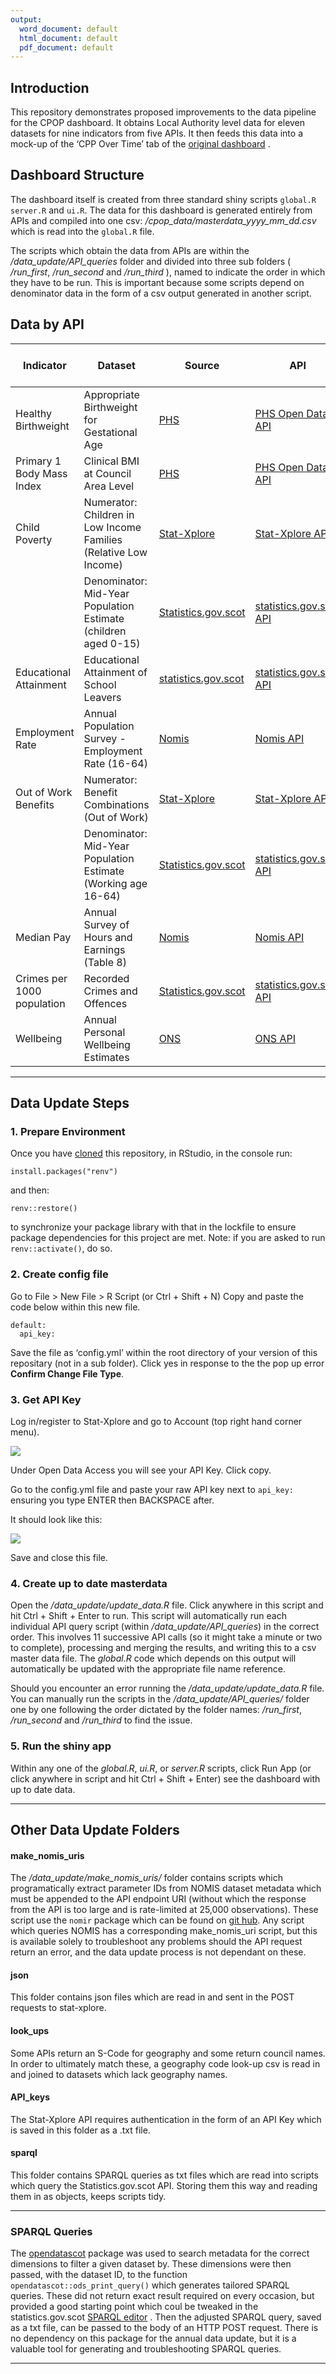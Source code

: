 ```yaml
---
output:
  word_document: default
  html_document: default
  pdf_document: default
---
```

## Introduction

This repository demonstrates proposed improvements to the data pipeline for the CPOP dashboard. It obtains Local Authority level data for eleven datasets for nine indicators from five APIs. It then feeds this data into a mock-up of the 'CPP Over Time' tab of the [original dashboard](https://scotland.shinyapps.io/is-community-planning-outcomes-profile/) . 

## Dashboard Structure

The dashboard itself is created from three standard shiny scripts `global.R` `server.R` and `ui.R`. The data for this dashboard is generated entirely from APIs and compiled into one csv: _/cpop_data/masterdata_yyyy_mm_dd.csv_ which is read into the `global.R` file.

The scripts which obtain the data from APIs are within the _/data_update/API_queries_ folder and divided into three sub folders ( _/run_first_, _/run_second_ and _/run_third_ ), named to indicate the order in which they have to be run. This is important because some scripts depend on denominator data in the form of a csv output generated in another script. 

## Data by API

| Indicator | Dataset | Source | API | Cusom Package required? | Script Name
| ---       | ---     | ---    | --- |    --- | --- |
|Healthy Birthweight | Appropriate Birthweight for Gestational Age |<a href="https://www.opendata.nhs.scot/dataset/births-in-scottish-hospitals/resource/a5d4de3f-e340-455f-b4e4-e26321d09207" target="_blank"> PHS </a> |  <a href="https://www.opendata.nhs.scot/" target="_blank">PHS Open Data API</a> |  <a href="https://github.com/Public-Health-Scotland/phsopendata" target="_blank">phsopendata()</a> | run_second/healthy_birthweight.R |
|Primary 1 Body Mass Index | Clinical BMI at Council Area Level | <a href="https://www.opendata.nhs.scot/dataset/primary-1-body-mass-index-bmi-statistics/resource/4a3daa0f-1580-4a59-ac9e-64d9a31a4429" target="_blank"> PHS </a> | <a href="https://www.opendata.nhs.scot/" target="_blank">PHS Open Data API</a>  | <a href="https://github.com/Public-Health-Scotland/phsopendata" target="_blank">phsopendata()</a>  | run_second/primary_1_body_mass_index.R |
|Child Poverty | Numerator: Children in Low Income Families (Relative Low Income) | <a href="https://stat-xplore.dwp.gov.uk/webapi/jsf/login.xhtml" target="_blank"> Stat-Xplore </a>  | <a href="https://stat-xplore.dwp.gov.uk/webapi/online-help/Open-Data-API.html" target="_blank"> Stat-Xplore API </a>  |  <a href="https://github.com/houseofcommonslibrary/statxplorer" target="_blank"> statxplorer </a>  | run_second/child_poverty.R |
| | Denominator: Mid-Year Population Estimate (children aged 0-15) |<a href="https://statistics.gov.scot/resource?uri=http%3A%2F%2Fstatistics.gov.scot%2Fdata%2Frecorded-crime" target="_blank"> Statistics.gov.scot </a> | <a href="https://guides.statistics.gov.scot/category/37-api" target="_blank"> statistics.gov.scot API </a> | _none_ | run_first/under_16_population_cpp.R |
|Educational Attainment | Educational Attainment of School Leavers | <a href="https://statistics.gov.scot/data/educational-attainment-of-school-leavers" target="_blank"> statistics.gov.scot </a>  | <a href="https://guides.statistics.gov.scot/category/37-api" target="_blank"> statistics.gov.scot API </a>  | _none_ | run_second/educational_attainment.R |
|Employment Rate | Annual Population Survey - Employment Rate (16-64) | <a href="https://www.nomisweb.co.uk/datasets/apsnew" target="_blank"> Nomis </a> | <a href="https://www.nomisweb.co.uk/api/v01/help" target="_blank"> Nomis API </a> | _none_ | run_second/employment_rate.R |
|Out of Work Benefits | Numerator: Benefit Combinations (Out of Work) | <a href="https://stat-xplore.dwp.gov.uk/webapi/jsf/login.xhtml" target="_blank"> Stat-Xplore </a>  | <a href="https://stat-xplore.dwp.gov.uk/webapi/online-help/Open-Data-API.html" target="_blank"> Stat-Xplore API </a>  | <a href="https://github.com/houseofcommonslibrary/statxplorer" target="_blank"> statxplorer </a>  | run_second/out_of_work_benefits.R |
| | Denominator: Mid-Year Population Estimate (Working age 16-64) |<a href="https://statistics.gov.scot/resource?uri=http%3A%2F%2Fstatistics.gov.scot%2Fdata%2Frecorded-crime" target="_blank"> Statistics.gov.scot </a>| <a href="https://guides.statistics.gov.scot/category/37-api" target="_blank"> statistics.gov.scot API </a>  | _none_  | run_first/working_age_population_cpp.R |
| Median Pay | Annual Survey of Hours and Earnings (Table 8) | <a href="https://www.nomisweb.co.uk/datasets/ashe" target="_blank"> Nomis </a> | <a href="https://www.nomisweb.co.uk/api/v01/help" target="_blank"> Nomis API </a>| _none_ | run_second/median_pay.R |
| Crimes per 1000 population | Recorded Crimes and Offences | <a href="https://statistics.gov.scot/resource?uri=http%3A%2F%2Fstatistics.gov.scot%2Fdata%2Frecorded-crime" target="_blank"> Statistics.gov.scot </a> | <a href="https://guides.statistics.gov.scot/category/37-api" target="_blank"> statistics.gov.scot API </a>  | _none_ | run_second/crime_rate.R |
| Wellbeing | Annual Personal Wellbeing Estimates | <a href="https://www.ons.gov.uk/peoplepopulationandcommunity/wellbeing/datasets/headlineestimatesofpersonalwellbeing" target="_blank"> ONS </a> |<a href="https://developer.ons.gov.uk/" target="_blank"> ONS API </a> | <a href="https://github.com/kvasilopoulos/onsr" target="_blank"> onsr </a> | run_second/wellbeing.R |


*** 

## Data Update Steps 

### 1. Prepare Environment
Once you have [cloned](https://docs.github.com/en/repositories/creating-and-managing-repositories/cloning-a-repository)  this repository, in RStudio, in the console run:

  `install.packages("renv")`
  
and then:

  `renv::restore()`
  
to synchronize your package library with that in the lockfile to ensure package dependencies for this project are met. Note: if you are asked to run `renv::activate()`, do so.

### 2. Create config file

Go to File > New File > R Script (or Ctrl + Shift + N)
Copy and paste the code below within this new file.

```
default:
  api_key:

```
Save the file as 'config.yml' within the root directory of your version of this repositary (not in a sub folder). Click yes in response to the the pop up error **Confirm Change File Type**.

### 3. Get API Key
Log in/register to Stat-Xplore and go to Account (top right hand corner menu).

![](www/statxplore-screenshot.png)

Under Open Data Access you will see your API Key. Click copy.

Go to the config.yml file and paste your raw API key next to `api_key:` ensuring you type ENTER then BACKSPACE after.

It should look like this:

![](www/config_screenshot.png)

Save and close this file.

### 4. Create up to date masterdata
Open the  _/data_update/update_data.R_ file.
Click anywhere in this script and hit Ctrl + Shift + Enter to run.
This script will automatically run each individual API query script (within _/data_update/API_queries_) in the correct order. This involves 11 successive API calls (so it might take a minute or two to complete), processing and merging the results, and writing this to a csv master data file. The _global.R_ code which depends on this output will automatically be updated with the appropriate file name reference.

Should you encounter an error running the _/data_update/update_data.R_ file. You can manually run the scripts in the  _/data_update/API_queries/_ folder one by one following the order dictated by the folder names: _/run_first_, _/run_second_ and _/run_third_ to find the issue.

### 5. Run the shiny app
Within any one of the _global.R_, _ui.R_, or _server.R_ scripts, click Run App (or click anywhere in script and hit Ctrl + Shift + Enter) see the dashboard with up to date data.


*** 
## Other Data Update Folders

#### make_nomis_uris
The _/data_update/make_nomis_uris/_ folder contains scripts which programatically extract parameter IDs from NOMIS dataset metadata which must be appended to the API endpoint URI (without which the response from the API is too large and is rate-limited at 25,000 observations). These script use the `nomir` package which can be found on [git hub](https://github.com/ropensci/nomisr). Any script which queries NOMIS has a corresponding make_nomis_uri script, but this is available solely to troubleshoot any problems should the API request return an error, and the data update process is not dependant on these.

#### json 
This folder contains json files which are read in and sent in the POST requests to stat-xplore.

#### look_ups
Some APIs return an S-Code for geography and some return council names. In order to ultimately match these, a geography code look-up csv is read in and joined to datasets which lack geography names. 

#### API_keys
The Stat-Xplore API requires authentication in the form of an API Key which is saved in this folder as a .txt file.

#### sparql
This folder contains SPARQL queries as txt files which are read into scripts which query the Statistics.gov.scot API. Storing them this way and reading them in as objects, keeps scripts tidy.

***

### SPARQL Queries
The [opendatascot](https://github.com/DataScienceScotland/opendatascot)  package was used to search metadata for the correct dimensions to filter a given dataset by. These dimensions were then passed, with the dataset ID, to the function `opendatascot::ods_print_query()` which generates tailored SPARQL queries. These did not return exact result required on every occasion, but provided a good starting point which coul be tweaked in the statistics.gov.scot [SPARQL editor](https://statistics.gov.scot/sparql-beta) . Then the adjusted SPARQL query, saved as a txt file, can be passed to the body of an HTTP POST request. There is no dependency on this package for the annual data update, but it is a valuable tool for generating and troubleshooting SPARQL queries.

***
